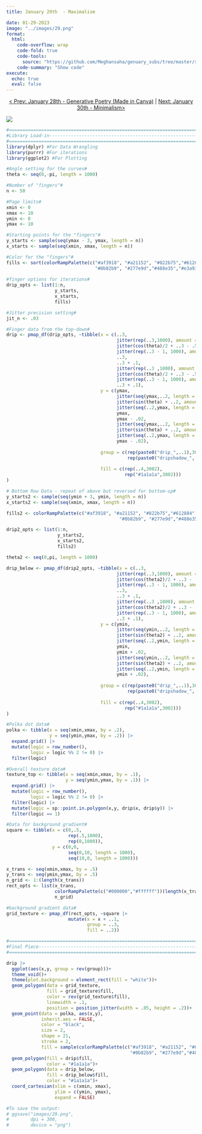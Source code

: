 ```yaml
---
title: January 29th  - Maximalism

date: 01-29-2023
image: "../images/29.png"
format:
  html:
    code-overflow: wrap
    code-fold: true
    code-tools:
      source: "https://github.com/Meghansaha/genuary_subs/tree/master/submissions/scripts/29_maximalism.R"
    code-summary: "Show code"
execute:
  echo: true
  eval: false
---
```


<center>[\< Prev: January 28th - Generative Poetry (Made in Canva)](day_28.qmd) \| [Next: January 30th - Minimalism\>](day_30.qmd)</center>

![](/images/29.png){fig-alt="A generative image with multiple rainbow finger-like shapes dropping from the top and rising from the bottom on a black and white gradient and rainbow-colored polka dots." fig-align="center"}

```r
#=============================================================================#
#Library Load-in---------------------------------------------------------------
#=============================================================================#
library(dplyr) #For Data Wrangling
library(purrr) #For iterations
library(ggplot2) #For Plotting

#Angle setting for the curves#
theta <- seq(0,-pi, length = 1000)

#Number of "fingers"#
n <- 50

#Page limits#
xmin <- 0
xmax <- 10
ymin <- 0
ymax <- 10

#Starting points for the "fingers"#
y_starts <- sample(seq(ymax - 3, ymax, length = n))
x_starts <- sample(seq(xmin, xmax, length = n))

#Color for the "fingers"#
fills <- sort(colorRampPalette(c("#af3918", "#a21152", "#822b75","#612884","#154baf",
                                 "#0b82b9", "#277e9d","#488e35","#e3a934","#b2336a"))(n))
                                     
#finger options for iterations#
drip_opts <- list(1:n,
                  y_starts,
                  x_starts,
                  fills)

#Jitter precision setting#
jit_n <- .03

#Finger data from the top-down#
drip <- pmap_df(drip_opts, ~tibble(x = c(..3,
                                         jitter(rep(..3,1000), amount = jit_n),
                                         jitter(cos(theta)/2 + ..3 - .5, amount = jit_n),
                                         jitter(rep(..3 - 1, 1000), amount = jit_n),
                                         ..3,
                                         ..3 + .1,
                                         jitter(rep(..3 ,1000), amount = jit_n) + .1,
                                         jitter(cos(theta)/2 + ..3 - .5, amount = jit_n) + .1,
                                         jitter(rep(..3 - 1, 1000), amount = jit_n) + .1,
                                         ..3 + .1),
                                   y = c(ymax,
                                         jitter(seq(ymax,..2, length = 1000), amount = jit_n),
                                         jitter(sin(theta) + ..2, amount = jit_n),
                                         jitter(seq(..2,ymax, length = 1000), amount = jit_n),
                                         ymax,
                                         ymax - .02,
                                         jitter(seq(ymax,..2, length = 1000), amount = jit_n) - .02,
                                         jitter(sin(theta) + ..2, amount = jit_n) - .02,
                                         jitter(seq(..2,ymax, length = 1000), amount = jit_n) - .02,
                                         ymax - .02),
                                   
                                   group = c(rep(paste0("drip_",..1),3002),
                                             rep(paste0("dripshadow_",..1),3002)),
                                   
                                   fill = c(rep(..4,3002),
                                            rep("#1a1a1a",3002)))
)

# Bottom Row Data - repeat of above but reversed for bottom-up#
y_starts2 <- sample(seq(ymin + 3, ymin, length = n))
x_starts2 <- sample(seq(xmin, xmax, length = n))

fills2 <- colorRampPalette(c("#af3918", "#a21152", "#822b75","#612884","#154baf",
                                          "#0b82b9", "#277e9d","#488e35","#e3a934","#b2336a"))(n)

drip2_opts <- list(1:n,
                   y_starts2,
                   x_starts2,
                   fills2)

theta2 <- seq(0,pi, length = 1000)

drip_below <- pmap_df(drip2_opts, ~tibble(x = c(..3,
                                         jitter(rep(..3,1000), amount = jit_n),
                                         jitter(cos(theta2)/2 + ..3 - .5, amount = jit_n),
                                         jitter(rep(..3 - 1, 1000), amount = jit_n),
                                         ..3,
                                         ..3 + .1,
                                         jitter(rep(..3 ,1000), amount = jit_n) + .1,
                                         jitter(cos(theta2)/2 + ..3 - .5, amount = jit_n) + .1,
                                         jitter(rep(..3 - 1, 1000), amount = jit_n) + .1,
                                         ..3 + .1),
                                   y = c(ymin,
                                         jitter(seq(ymin,..2, length = 1000), amount = jit_n),
                                         jitter(sin(theta2) + ..2, amount = jit_n),
                                         jitter(seq(..2,ymin, length = 1000), amount = jit_n),
                                         ymin,
                                         ymin + .02,
                                         jitter(seq(ymin,..2, length = 1000), amount = jit_n) + .02,
                                         jitter(sin(theta2) + ..2, amount = jit_n) - .02,
                                         jitter(seq(..2,ymin, length = 1000), amount = jit_n) + .02,
                                         ymin + .02),
                                   
                                   group = c(rep(paste0("drip_",..1),3002),
                                             rep(paste0("dripshadow_",..1),3002)),
                                   
                                   fill = c(rep(..4,3002),
                                            rep("#1a1a1a",3002)))
)

#Polka dot data#
polka <- tibble(x = seq(xmin,xmax, by = .2),
                y = seq(ymin,ymax, by = .2)) |>
  expand.grid() |>
  mutate(logic = row_number(),
         logic = logic %% 2 != 0) |>
  filter(logic)

#Overall texture data#
texture_top <- tibble(x = seq(xmin,xmax, by = .1),
                      y = seq(ymin,ymax, by = .1)) |>
  expand.grid() |>
  mutate(logic = row_number(),
         logic = logic %% 2 != 0) |>
  filter(logic) |>
  mutate(logic = sp::point.in.polygon(x,y, drip$x, drip$y)) |>
  filter(logic == 1)

#Data for background gradient#
square <- tibble(x = c(0,.5,
                       rep(.5,1000),
                       rep(0,1000)),
                 y = c(0,0,
                       seq(0,10, length = 1000),
                       seq(10,0, length = 1000)))

x_trans <- seq(xmin,xmax, by = .5)
y_trans <- seq(ymin,ymax, by = .5)
n_grid <- 1:(length(x_trans))
rect_opts <- list(x_trans,
                  colorRampPalette(c("#000000","#ffffff"))(length(x_trans)),
                  n_grid)

#background gradient data#  
grid_texture <- pmap_df(rect_opts, ~square |>
                       mutate(x = x + ..1,
                              group = ..3,
                              fill = ..2))

#=============================================================================#
#Final Piece-------------------------------------------------------------------
#=============================================================================#

drip |> 
  ggplot(aes(x,y, group = rev(group)))+
  theme_void()+
  theme(plot.background = element_rect(fill = "white"))+
  geom_polygon(data = grid_texture, 
               fill = grid_texture$fill, 
               color = rev(grid_texture$fill), 
               linewidth = .1, 
               position = position_jitter(width = .05, height = .2))+
  geom_point(data = polka, aes(x,y), 
             inherit.aes = FALSE, 
             color = "black", 
             size = 2, 
             shape = 21, 
             stroke = 2,
             fill = sample(colorRampPalette(c("#af3918", "#a21152", "#822b75","#612884","#154baf",
                                              "#0b82b9", "#277e9d","#488e35","#e3a934","#b2336a"))(nrow(polka))))+
  geom_polygon(fill = drip$fill, 
               color = "#1a1a1a")+
  geom_polygon(data = drip_below, 
               fill = drip_below$fill, 
               color = "#1a1a1a")+
  coord_cartesian(xlim = c(xmin, xmax),
                  ylim = c(ymin, ymax),
                  expand = FALSE)

#To save the output:
# ggsave("images/29.png",
#        dpi = 300,
#        device = "png")
```
